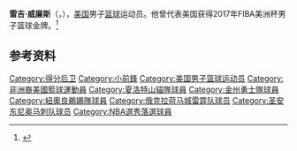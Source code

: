 {{Otheruses|other=名为雷吉·威廉斯的其他人物|雷吉·威廉斯}}

'''雷吉·威廉斯'''（{{lang-en|Reggie Williams}}，{{bd|1986年|9月14日||}}），[[美国|美国]]男子[[篮球|篮球]]运动员。他曾代表美国获得2017年FIBA美洲杯男子篮球金牌。<ref>{{cite web|url=http://baskets-jena.de/newsarchiv/tickets/tx_news/willkommen-reggie-williams-science-city-jena-verpflichtet-nba-veteran-mit-europa-erfahrung|language=DE|title=WILLKOMMEN, REGGIE WILLIAMS - SCIENCE CITY JENA VERPFLICHTET NBA-VETERAN MIT EUROPA-ERFAHRUNG|date=2019-01-23|work=baskets-jena.de|access-date=2019-01-23|archive-date=2021-04-16|archive-url=https://web.archive.org/web/20210416134658/https://baskets-jena.de/newsarchiv/tickets/tx_news/willkommen-reggie-williams-science-city-jena-verpflichtet-nba-veteran-mit-europa-erfahrung/|dead-url=no}}</ref>

== 参考资料 ==
{{reflist}}

{{Authority control}}
{{DEFAULTSORT:Williams, Reggie}}
[[Category:得分后卫|Category:得分后卫]]
[[Category:小前鋒|Category:小前鋒]]
[[Category:美国男子篮球运动员|Category:美国男子篮球运动员]]
[[Category:非洲裔美國籃球運動員|Category:非洲裔美國籃球運動員]]
[[Category:夏洛特山貓隊球員|Category:夏洛特山貓隊球員]]
[[Category:金州勇士隊球員|Category:金州勇士隊球員]]
[[Category:紐奧良鵜鶘隊球員|Category:紐奧良鵜鶘隊球員]]
[[Category:俄克拉荷马城雷霆队球员|Category:俄克拉荷马城雷霆队球员]]
[[Category:圣安东尼奥马刺队球员|Category:圣安东尼奥马刺队球员]]
[[Category:NBA選秀落選球員|Category:NBA選秀落選球員]]